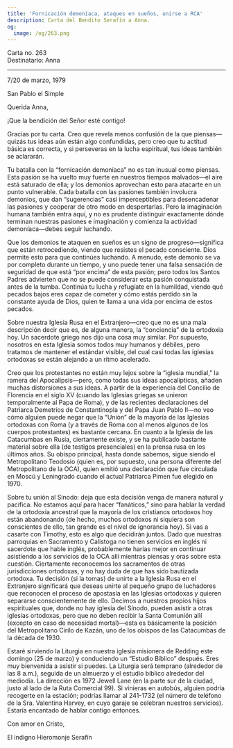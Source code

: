 ```yaml
---
title: 'Fornicación demoníaca, ataques en sueños, unirse a RCA'
description: Carta del Bendito Serafín a Anna.
og:
  image: /og/263.png
---
```


<div style={{textAlign:'right', fontFamily:'monospace'}}>Carta no. 263</div>
<div style={{textAlign:'left', fontFamily:'monospace'}}>Destinatario: Anna</div>

---

7/20 de marzo, 1979

San Pablo el Simple

Querida Anna,

¡Que la bendición del Señor esté contigo!

Gracias por tu carta. Creo que revela menos confusión de la que piensas—quizás tus ideas aún están algo confundidas, pero creo que tu actitud básica es correcta, y si perseveras en la lucha espiritual, tus ideas también se aclararán.

Tu batalla con la “fornicación demoníaca” no es tan inusual como piensas. Esta pasión se ha vuelto muy fuerte en nuestros tiempos malvados—el aire está saturado de ella; y los demonios aprovechan esto para atacarte en un punto vulnerable. Cada batalla con las pasiones también involucra demonios, que dan “sugerencias” casi imperceptibles para desencadenar las pasiones y cooperar de otro modo en despertarlas. Pero la imaginación humana también entra aquí, y no es prudente distinguir exactamente dónde terminan nuestras pasiones e imaginación y comienza la actividad demoníaca—debes seguir luchando.

Que los demonios te ataquen en sueños es un signo de progreso—significa que están retrocediendo, viendo que resistes el pecado consciente. Dios permite esto para que continúes luchando. A menudo, este demonio se va por completo durante un tiempo, y uno puede tener una falsa sensación de seguridad de que está “por encima” de esta pasión; pero todos los Santos Padres advierten que no se puede considerar esta pasión conquistada antes de la tumba. Continúa tu lucha y refugíate en la humildad, viendo qué pecados bajos eres capaz de cometer y cómo estás perdido sin la constante ayuda de Dios, quien te llama a una vida por encima de estos pecados.

Sobre nuestra Iglesia Rusa en el Extranjero—creo que no es una mala descripción decir que es, de alguna manera, la “conciencia” de la ortodoxia hoy. Un sacerdote griego nos dijo una cosa muy similar. Por supuesto, nosotros en esta Iglesia somos todos muy humanos y débiles, pero tratamos de mantener el estándar visible, del cual casi todas las iglesias ortodoxas se están alejando a un ritmo acelerado.

Creo que los protestantes no están muy lejos sobre la “iglesia mundial,” la ramera del Apocalipsis—pero, como todas sus ideas apocalípticas, añaden muchas distorsiones a sus ideas. A partir de la experiencia del Concilio de Florencia en el siglo XV (cuando las Iglesias griegas se unieron temporalmente al Papa de Roma), y de las recientes declaraciones del Patriarca Demetrios de Constantinopla y del Papa Juan Pablo II—no veo cómo alguien puede negar que la “Unión” de la mayoría de las Iglesias ortodoxas con Roma (y a través de Roma con al menos algunos de los cuerpos protestantes) es bastante cercana. En cuanto a la Iglesia de las Catacumbas en Rusia, ciertamente existe, y se ha publicado bastante material sobre ella (de testigos presenciales) en la prensa rusa en los últimos años. Su obispo principal, hasta donde sabemos, sigue siendo el Metropolitano Teodosio (quien es, por supuesto, una persona diferente del Metropolitano de la OCA), quien emitió una declaración que fue circulada en Moscú y Leningrado cuando el actual Patriarca Pimen fue elegido en 1970.

Sobre tu unión al Sínodo: deja que esta decisión venga de manera natural y pacífica. No estamos aquí para hacer “fanáticos,” sino para hablar la verdad de la ortodoxia ancestral que la mayoría de los cristianos ortodoxos hoy están abandonando (de hecho, muchos ortodoxos ni siquiera son conscientes de ello, tan grande es el nivel de ignorancia hoy). Si vas a casarte con Timothy, esto es algo que decidirán juntos. Dado que nuestras parroquias en Sacramento y Calistoga no tienen servicios en inglés ni sacerdote que hable inglés, probablemente harías mejor en continuar asistiendo a los servicios de la OCA allí mientras piensas y oras sobre esta cuestión. Ciertamente reconocemos los sacramentos de otras jurisdicciones ortodoxas, y no hay duda de que has sido bautizada ortodoxa. Tu decisión (si la tomas) de unirte a la Iglesia Rusa en el Extranjero significará que deseas unirte al pequeño grupo de luchadores que reconocen el proceso de apostasía en las Iglesias ortodoxas y quieren separarse conscientemente de ello. Decimos a nuestros propios hijos espirituales que, donde no hay iglesia del Sínodo, pueden asistir a otras iglesias ortodoxas, pero que no deben recibir la Santa Comunión allí (excepto en caso de necesidad mortal)—esta es básicamente la posición del Metropolitano Cirilo de Kazán, uno de los obispos de las Catacumbas de la década de 1930.

Estaré sirviendo la Liturgia en nuestra iglesia misionera de Redding este domingo (25 de marzo) y conduciendo un “Estudio Bíblico” después. Eres muy bienvenida a asistir si puedes. La Liturgia será temprano (alrededor de las 8 a.m.), seguida de un almuerzo y el estudio bíblico alrededor del mediodía. La dirección es 1972 Jewell Lane (en la parte sur de la ciudad, justo al lado de la Ruta Comercial 99). Si vinieras en autobús, alguien podría recogerte en la estación; podrías llamar al 241-1732 (el número de teléfono de la Sra. Valentina Harvey, en cuyo garaje se celebran nuestros servicios). Estaría encantado de hablar contigo entonces.

Con amor en Cristo,

El indigno Hieromonje Serafín
